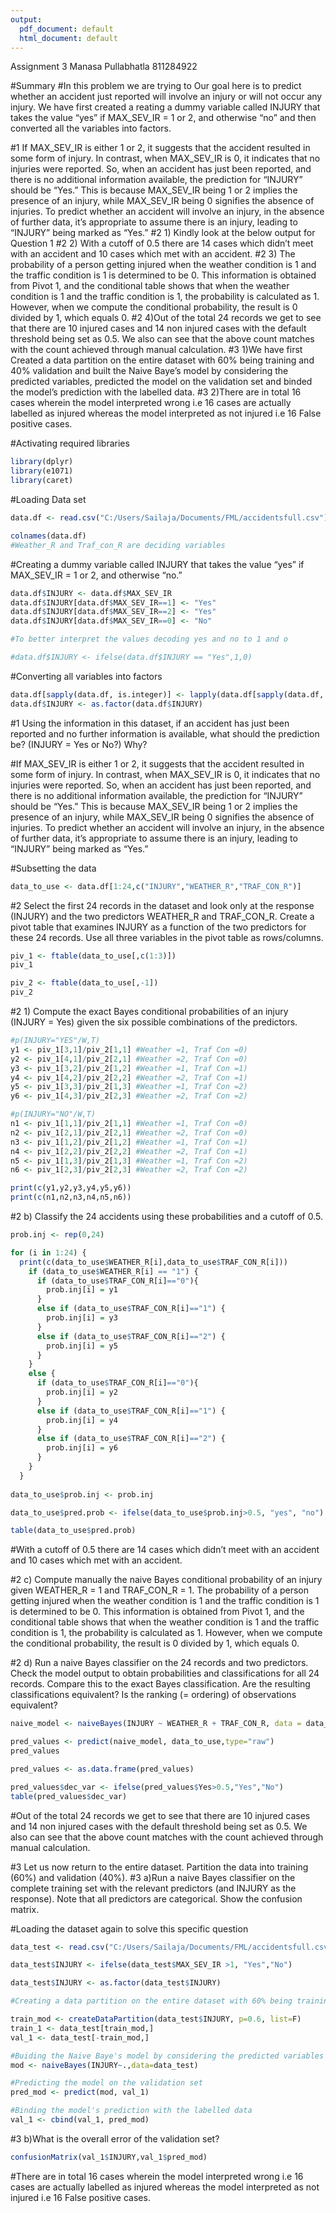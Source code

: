 ---
output:
  pdf_document: default
  html_document: default
---
Assignment 3 Manasa Pullabhatla 811284922

#Summary 
#In this problem we are trying to Our goal here is to predict whether an accident just reported will involve an injury or will not occur any injury. We have first created a reating a dummy variable called INJURY that takes the value “yes” if MAX_SEV_IR = 1 or 2, and otherwise “no" and then converted all the variables into factors.

#1 If MAX_SEV_IR is either 1 or 2, it suggests that the accident resulted in some form of injury. In contrast, when MAX_SEV_IR is 0, it indicates that no injuries were reported. So, when an accident has just been reported, and there is no additional information available, the prediction for "INJURY" should be "Yes." This is because MAX_SEV_IR being 1 or 2 implies the presence of an injury, while MAX_SEV_IR being 0 signifies the absence of injuries. To predict whether an accident will involve an injury, in the absence of further data, it's appropriate to assume there is an injury, leading to "INJURY" being marked as "Yes."
#2 1) Kindly look at the below output for Question 1
#2 2) With a cutoff of 0.5 there are 14 cases which didn't meet with an accident and 10 cases which met with an accident.
#2 3) The probability of a person getting injured when the weather condition is 1 and the traffic condition is 1 is determined to be 0. This information is obtained from Pivot 1, and the conditional table shows that when the weather condition is 1 and the traffic condition is 1, the probability is calculated as 1. However, when we compute the conditional probability, the result is 0 divided by 1, which equals 0.
#2 4)Out of the total 24 records we get to see that there are 10 injured cases and 14 non injured cases with the default threshold being set as 0.5. We also can see that the above count matches with the count achieved through manual calculation.
#3 1)We have first Created a data partition on the entire dataset with 60% being training and 40% validation and built the Naive Baye's model by considering the predicted variables, predicted the model on the validation set and binded the model's prediction with the labelled data.
#3 2)There are in total 16 cases wherein the model interpreted wrong i.e 16 cases are actually labelled as injured whereas the model interpreted as not injured i.e 16 False positive cases.


#Activating required libraries

```{r}
library(dplyr)
library(e1071)
library(caret)
```
#Loading Data set

```{r}
data.df <- read.csv("C:/Users/Sailaja/Documents/FML/accidentsfull.csv")
```


```{r}
colnames(data.df)
#Weather_R and Traf_con_R are deciding variables
```

#Creating a dummy variable called INJURY that takes the value “yes” if MAX_SEV_IR = 1 or 2, and otherwise “no.”

```{r}
data.df$INJURY <- data.df$MAX_SEV_IR
data.df$INJURY[data.df$MAX_SEV_IR==1] <- "Yes"
data.df$INJURY[data.df$MAX_SEV_IR==2] <- "Yes"
data.df$INJURY[data.df$MAX_SEV_IR==0] <- "No"

#To better interpret the values decoding yes and no to 1 and o

#data.df$INJURY <- ifelse(data.df$INJURY == "Yes",1,0)
```

#Converting all variables into factors
```{r}
data.df[sapply(data.df, is.integer)] <- lapply(data.df[sapply(data.df, is.integer)],as.factor)
data.df$INJURY <- as.factor(data.df$INJURY)
```

#1 Using the information in this dataset, if an accident has just been reported and no further information is available, what should the prediction be? (INJURY = Yes or No?) Why?

#If MAX_SEV_IR is either 1 or 2, it suggests that the accident resulted in some form of injury. In contrast, when MAX_SEV_IR is 0, it indicates that no injuries were reported. So, when an accident has just been reported, and there is no additional information available, the prediction for "INJURY" should be "Yes." This is because MAX_SEV_IR being 1 or 2 implies the presence of an injury, while MAX_SEV_IR being 0 signifies the absence of injuries. To predict whether an accident will involve an injury, in the absence of further data, it's appropriate to assume there is an injury, leading to "INJURY" being marked as "Yes."


#Subsetting the data

```{r}
data_to_use <- data.df[1:24,c("INJURY","WEATHER_R","TRAF_CON_R")]

```

#2 Select the first 24 records in the dataset and look only at the response (INJURY) and the two predictors WEATHER_R and TRAF_CON_R. Create a pivot table that examines INJURY as a function of the two predictors for these 24 records. Use all three variables in the pivot table as rows/columns.

```{r}
piv_1 <- ftable(data_to_use[,c(1:3)])
piv_1

piv_2 <- ftable(data_to_use[,-1])
piv_2
```
#2 1) Compute the exact Bayes conditional probabilities of an injury (INJURY = Yes) given the six possible combinations of the predictors.

```{r}
#p(INJURY="YES"/W,T)
y1 <- piv_1[3,1]/piv_2[1,1] #Weather =1, Traf Con =0)
y2 <- piv_1[4,1]/piv_2[2,1] #Weather =2, Traf Con =0)
y3 <- piv_1[3,2]/piv_2[1,2] #Weather =1, Traf Con =1)
y4 <- piv_1[4,2]/piv_2[2,2] #Weather =2, Traf Con =1)
y5 <- piv_1[3,3]/piv_2[1,3] #Weather =1, Traf Con =2)
y6 <- piv_1[4,3]/piv_2[2,3] #Weather =2, Traf Con =2)

#p(INJURY="NO"/W,T)
n1 <- piv_1[1,1]/piv_2[1,1] #Weather =1, Traf Con =0)
n2 <- piv_1[2,1]/piv_2[2,1] #Weather =2, Traf Con =0)
n3 <- piv_1[1,2]/piv_2[1,2] #Weather =1, Traf Con =1)
n4 <- piv_1[2,2]/piv_2[2,2] #Weather =2, Traf Con =1)
n5 <- piv_1[1,3]/piv_2[1,3] #Weather =1, Traf Con =2)
n6 <- piv_1[2,3]/piv_2[2,3] #Weather =2, Traf Con =2)

print(c(y1,y2,y3,y4,y5,y6))
print(c(n1,n2,n3,n4,n5,n6))

```
#2 b) Classify the 24 accidents using these probabilities and a cutoff of 0.5.

```{r}
prob.inj <- rep(0,24)

for (i in 1:24) {
  print(c(data_to_use$WEATHER_R[i],data_to_use$TRAF_CON_R[i]))
    if (data_to_use$WEATHER_R[i] == "1") {
      if (data_to_use$TRAF_CON_R[i]=="0"){
        prob.inj[i] = y1
      }
      else if (data_to_use$TRAF_CON_R[i]=="1") {
        prob.inj[i] = y3
      }
      else if (data_to_use$TRAF_CON_R[i]=="2") {
        prob.inj[i] = y5
      }
    }
    else {
      if (data_to_use$TRAF_CON_R[i]=="0"){
        prob.inj[i] = y2
      }
      else if (data_to_use$TRAF_CON_R[i]=="1") {
        prob.inj[i] = y4
      }
      else if (data_to_use$TRAF_CON_R[i]=="2") {
        prob.inj[i] = y6
      }
    }
  }
  
data_to_use$prob.inj <- prob.inj

data_to_use$pred.prob <- ifelse(data_to_use$prob.inj>0.5, "yes", "no")

table(data_to_use$pred.prob)
```
#With a cutoff of 0.5 there are 14 cases which didn't meet with an accident and 10 cases which met with an accident.

#2 c) Compute manually the naive Bayes conditional probability of an injury given WEATHER_R = 1 and TRAF_CON_R = 1.
The probability of a person getting injured when the weather condition is 1 and the traffic condition is 1 is determined to be 0. This information is obtained from Pivot 1, and the conditional table shows that when the weather condition is 1 and the traffic condition is 1, the probability is calculated as 1. However, when we compute the conditional probability, the result is 0 divided by 1, which equals 0.

#2 d) Run a naive Bayes classifier on the 24 records and two predictors. Check the model output to obtain probabilities and classifications for all 24 records. Compare this to the exact Bayes classification. Are the resulting classifications equivalent? Is the ranking (= ordering) of observations equivalent?

```{r}
naive_model <- naiveBayes(INJURY ~ WEATHER_R + TRAF_CON_R, data = data_to_use)

pred_values <- predict(naive_model, data_to_use,type="raw")
pred_values

pred_values <- as.data.frame(pred_values)

pred_values$dec_var <- ifelse(pred_values$Yes>0.5,"Yes","No")
table(pred_values$dec_var)

```
#Out of the total 24 records we get to see that there are 10 injured cases and 14 non injured cases with the default threshold being set as 0.5. We also can see that the above count matches with the count achieved through manual calculation.

#3 Let us now return to the entire dataset. Partition the data into training (60%) and validation (40%). 
#3 a)Run a naive Bayes classifier on the complete training set with the relevant predictors (and INJURY as the response). Note that all predictors are categorical. Show the confusion matrix.

#Loading the dataset again to solve this specific question

```{r}
data_test <- read.csv("C:/Users/Sailaja/Documents/FML/accidentsfull.csv")

data_test$INJURY <- ifelse(data_test$MAX_SEV_IR >1, "Yes","No")

data_test$INJURY <- as.factor(data_test$INJURY)
```

```{r}
#Creating a data partition on the entire dataset with 60% being training and 40% validation

train_mod <- createDataPartition(data_test$INJURY, p=0.6, list=F)
train_1 <- data_test[train_mod,]
val_1 <- data_test[-train_mod,]

#Buiding the Naive Baye's model by considering the predicted variables 
mod <- naiveBayes(INJURY~.,data=data_test)

#Predicting the model on the validation set
pred_mod <- predict(mod, val_1)

#Binding the model's prediction with the labelled data
val_1 <- cbind(val_1, pred_mod)

```


#3 b)What is the overall error of the validation set?

```{r}
confusionMatrix(val_1$INJURY,val_1$pred_mod)
```
#There are in total 16 cases wherein the model interpreted wrong i.e 16 cases are actually labelled as injured whereas the model interpreted as not injured i.e 16 False positive cases.









